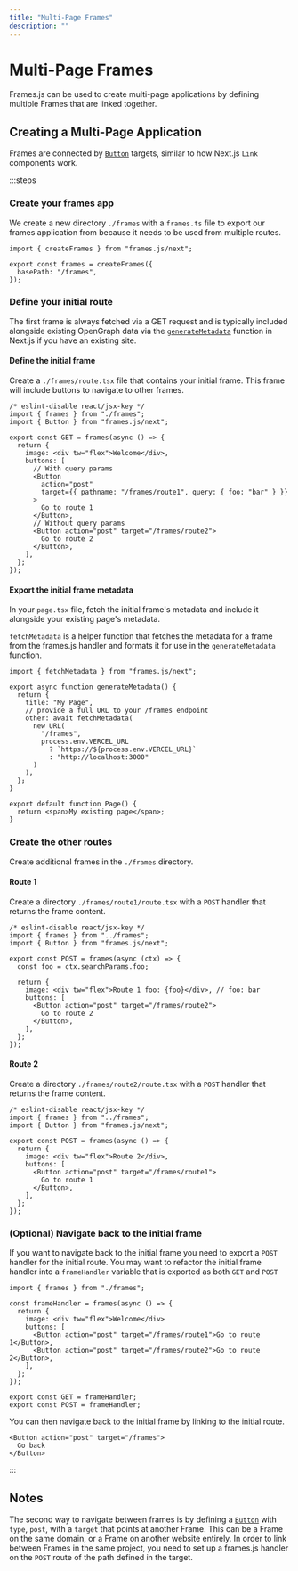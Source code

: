 ```yaml
---
title: "Multi-Page Frames"
description: ""
---
```



# Multi-Page Frames

Frames.js can be used to create multi-page applications by defining multiple Frames that are linked together.

<Example path="/examples/new-api-multi-page" />

## Creating a Multi-Page Application

Frames are connected by [`Button`](/reference/core/Button) targets, similar to how Next.js `Link` components work.

:::steps

### Create your frames app

We create a new directory `./frames` with a `frames.ts` file to export our frames application from because it needs to be used from multiple routes.

```tsx [frames.ts]
import { createFrames } from "frames.js/next";

export const frames = createFrames({
  basePath: "/frames",
});
```

### Define your initial route

The first frame is always fetched via a GET request and is typically included alongside existing OpenGraph data via the [`generateMetadata`](https://nextjs.org/docs/app/api-reference/functions/generate-metadata) function in Next.js if you have an existing site.

#### Define the initial frame

Create a `./frames/route.tsx` file that contains your initial frame. This frame will include buttons to navigate to other frames.

```tsx [route.tsx]
/* eslint-disable react/jsx-key */
import { frames } from "./frames";
import { Button } from "frames.js/next";

export const GET = frames(async () => {
  return {
    image: <div tw="flex">Welcome</div>,
    buttons: [
      // With query params
      <Button
        action="post"
        target={{ pathname: "/frames/route1", query: { foo: "bar" } }}
      >
        Go to route 1
      </Button>,
      // Without query params
      <Button action="post" target="/frames/route2">
        Go to route 2
      </Button>,
    ],
  };
});
```

#### Export the initial frame metadata

In your `page.tsx` file, fetch the initial frame's metadata and include it alongside your existing page's metadata.

`fetchMetadata` is a helper function that fetches the metadata for a frame from the frames.js handler and formats it for use in the `generateMetadata` function.

```tsx [page.tsx]
import { fetchMetadata } from "frames.js/next";

export async function generateMetadata() {
  return {
    title: "My Page",
    // provide a full URL to your /frames endpoint
    other: await fetchMetadata(
      new URL(
        "/frames",
        process.env.VERCEL_URL
          ? `https://${process.env.VERCEL_URL}`
          : "http://localhost:3000"
      )
    ),
  };
}

export default function Page() {
  return <span>My existing page</span>;
}
```

### Create the other routes

Create additional frames in the `./frames` directory.

#### Route 1

Create a directory `./frames/route1/route.tsx` with a `POST` handler that returns the frame content.

```tsx [route1.tsx]
/* eslint-disable react/jsx-key */
import { frames } from "../frames";
import { Button } from "frames.js/next";

export const POST = frames(async (ctx) => {
  const foo = ctx.searchParams.foo;

  return {
    image: <div tw="flex">Route 1 foo: {foo}</div>, // foo: bar
    buttons: [
      <Button action="post" target="/frames/route2">
        Go to route 2
      </Button>,
    ],
  };
});
```

#### Route 2

Create a directory `./frames/route2/route.tsx` with a `POST` handler that returns the frame content.

```tsx [route2.tsx]
/* eslint-disable react/jsx-key */
import { frames } from "../frames";
import { Button } from "frames.js/next";

export const POST = frames(async () => {
  return {
    image: <div tw="flex">Route 2</div>,
    buttons: [
      <Button action="post" target="/frames/route1">
        Go to route 1
      </Button>,
    ],
  };
});
```

### (Optional) Navigate back to the initial frame

If you want to navigate back to the initial frame you need to export a `POST` handler for the initial route. You may want to refactor the initial frame handler into a `frameHandler` variable that is exported as both `GET` and `POST`

```tsx [route.tsx]
import { frames } from "./frames";

const frameHandler = frames(async () => {
  return {
    image: <div tw="flex">Welcome</div>
    buttons: [
      <Button action="post" target="/frames/route1">Go to route 1</Button>,
      <Button action="post" target="/frames/route2">Go to route 2</Button>,
    ],
  };
});

export const GET = frameHandler;
export const POST = frameHandler;
```

You can then navigate back to the initial frame by linking to the initial route.

```tsx
<Button action="post" target="/frames">
  Go back
</Button>
```

:::

## Notes

The second way to navigate between frames is by defining a [`Button`](/reference/core/Button) with `type`, `post`, with a `target` that points at another Frame.
This can be a Frame on the same domain, or a Frame on another website entirely. In order to link between Frames in the same project, you need to set up a frames.js handler on the `POST` route of the path defined in the target.
